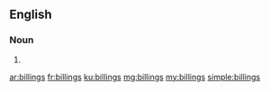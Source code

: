==English==

===Noun===
{{head|en|plural}}

# {{plural of|billing|lang=en}}

[[ar:billings]]
[[fr:billings]]
[[ku:billings]]
[[mg:billings]]
[[my:billings]]
[[simple:billings]]